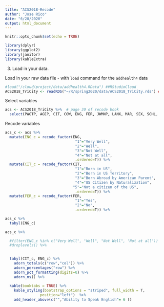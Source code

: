 ```yaml
---
title: "ACS2018-Recode"
author: "Jose Rico"
date: "6/20/2020"
output: html_document
---
```


```r
knitr::opts_chunk$set(echo = TRUE)
```

```r
library(dplyr)
library(ggplot2)
library(janitor)
library(kableExtra)
```

3.  Load in your data.

Load in your raw data file - with `load` command for the `addhealth4` data
```r
#load("/cloud/project/data/addhealth4.RData") ##RStudioCloud
ACS2018_TriCity <- readRDS("~/R/spring2020/data/ACS2018_TriCity.rds") ##RStudio Desktop
```

Select variables
```r
acs <- ACS2018_TriCity %>%  # page 30 of recode book
  select(PWGTP, AGEP, CIT, COW, ENG, FER, JWMNP, LANX, MAR, SEX, SCHL, WAGP, ESR, WKHP , WRK, NATIVITY, PINCP )
```

Recode variables
```r
acs_c <- acs %>% 
  mutate(ENG_c = recode_factor(ENG,
                                "1"="Very Well",
                                "2"="Well",
                                "3"="Not Well",
                                "4"="Not at all",
                                .ordered=T)) %>%
  mutate(CIT_c = recode_factor(CIT,
                                "1"="Born in US",
                                "2"="Born in US Territory",
                                "3"="Born Abroad by American Parent",
                                "4"="US Citizen by Naturalization",
                               "5"="Not a citizen of the US",
                                .ordered=T)) %>% 
  mutate(FER_c = recode_factor(FER,
                                "1"="Yes",
                                "2"="No",
                                .ordered=T)) %>%
```

```r
acs_c %>% 
  tabyl(ENG_c)
```


```r
acs_c %>% 

  #filter(ENG_c %in% c("Very Well", "Well", "Not Well", "Not at all")) %>% 
  #droplevels() %>% 

  
  tabyl(CIT_c, ENG_c) %>% 
    adorn_totals(c("row","col")) %>% 
    adorn_percentages("row") %>% 
    adorn_pct_formatting(digits=0) %>% 
    adorn_ns() %>% 
  
  kable(booktabs = TRUE) %>%
    kable_styling(bootstrap_options = "striped", full_width = T, 
                position="left")  %>% 
    add_header_above(c("","Ability to Speak English"= 6 ))
```





